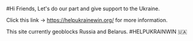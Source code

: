 #Hi Friends, 
Let's do our part and give support to the Ukraine.

Click this link → <a href="https://helpukrainewin.org/">https://helpukrainewin.org/</a> for more information.

This site currently geoblocks Russia and Belarus. #HELPUKRAINWIN 🇺🇦
